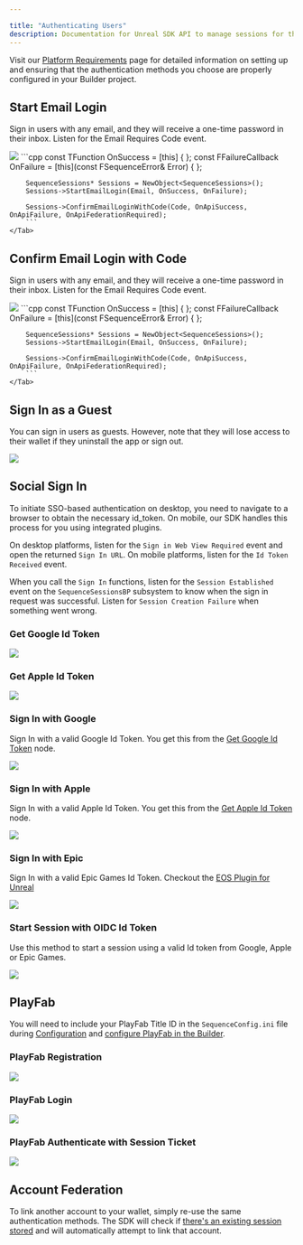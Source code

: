 ---

title: "Authenticating Users"
description: Documentation for Unreal SDK API to manage sessions for the Sequence infrastructure stack for web3 gaming.
---

Visit our [Platform Requirements](/sdk/unreal/platforms) page for detailed information on setting up and ensuring
that the authentication methods you choose are properly configured in your Builder project.

## Start Email Login

Sign in users with any email, and they will receive a one-time password in their inbox.
Listen for the Email Requires Code event.

<Tabs>
    <Tab title="Blueprint">
        <Frame>
            <img src="/images/unreal/start_email_login.png" />
        </Frame>
    </Tab>
    <Tab title="C++">
        ```cpp
        const TFunction<void()> OnSuccess = [this] { };
        const FFailureCallback OnFailure = [this](const FSequenceError& Error) { };

        SequenceSessions* Sessions = NewObject<SequenceSessions>();
        Sessions->StartEmailLogin(Email, OnSuccess, OnFailure);

        Sessions->ConfirmEmailLoginWithCode(Code, OnApiSuccess, OnApiFailure, OnApiFederationRequired);
        ```
    </Tab>
</Tabs>

## Confirm Email Login with Code

Sign in users with any email, and they will receive a one-time password in their inbox.
Listen for the Email Requires Code event.

<Tabs>
    <Tab title="Blueprint">
        <Frame>
            <img src="/images/unreal/confirm_email_login.png" />
        </Frame>
    </Tab>
    <Tab title="C++">
        ```cpp
        const TFunction<void()> OnSuccess = [this] { };
        const FFailureCallback OnFailure = [this](const FSequenceError& Error) { };

        SequenceSessions* Sessions = NewObject<SequenceSessions>();
        Sessions->StartEmailLogin(Email, OnSuccess, OnFailure);

        Sessions->ConfirmEmailLoginWithCode(Code, OnApiSuccess, OnApiFailure, OnApiFederationRequired);
        ```
    </Tab>
</Tabs>

## Sign In as a Guest

You can sign in users as guests. However, note that they will lose access to their wallet if they uninstall the app or sign out.

<Tabs>
    <Tab title="Blueprint">
        <Frame>
            <img src="/images/unreal/start_guest_session.png" />
        </Frame>
    </Tab>
</Tabs>

## Social Sign In

To initiate SSO-based authentication on desktop, you need to navigate to a browser to obtain the necessary id_token.
On mobile, our SDK handles this process for you using integrated plugins.

On desktop platforms, listen for the `Sign in Web View Required` event and open the returned `Sign In URL`.
On mobile platforms, listen for the `Id Token Received` event.

When you call the `Sign In` functions, listen for the `Session Established` event on the `SequenceSessionsBP` subsystem
to know when the sign in request was successful. Listen for `Session Creation Failure` when something went wrong.

### Get Google Id Token

<Tabs>
    <Tab title="Blueprint">
        <Frame>
            <img src="/images/unreal/get_google_token.png" />
        </Frame>
  </Tab>
</Tabs>

### Get Apple Id Token

<Tabs>
    <Tab title="Blueprint">
        <Frame>
            <img src="/images/unreal/get_apple_token.png" />
        </Frame>
  </Tab>
</Tabs>

### Sign In with Google

Sign In with a valid Google Id Token. You get this from the [Get Google Id Token](/sdk/unreal/authentication#get-google-id-token) node.

<Tabs>
    <Tab title="Blueprint">
        <Frame>
            <img src="/images/unreal/signin_google.png" />
        </Frame>
    </Tab>
</Tabs>

### Sign In with Apple

Sign In with a valid Apple Id Token. You get this from the [Get Apple Id Token](/sdk/unreal/authentication#get-apple-id-token) node.

<Tabs>
    <Tab title="Blueprint">
        <Frame>
            <img src="/images/unreal/signin_apple.png" />
        </Frame>
    </Tab>
</Tabs>

### Sign In with Epic

Sign In with a valid Epic Games Id Token. Checkout the [EOS Plugin for Unreal](https://dev.epicgames.com/documentation/en-us/unreal-engine/online-subsystem-eos-plugin-in-unreal-engine)

<Tabs>
    <Tab title="Blueprint">
        <Frame>
            <img src="/images/unreal/signin_epic.png" />
        </Frame>
    </Tab>
</Tabs>

### Start Session with OIDC Id Token

Use this method to start a session using a valid Id token from Google, Apple or Epic Games.

<Tabs>
    <Tab title="Blueprint">
        <Frame>
            <img src="/images/unreal/signin_oidc.png" />
        </Frame>
    </Tab>
</Tabs>

## PlayFab

You will need to include your PlayFab Title ID in the `SequenceConfig.ini` file
during [Configuration](/sdk/unreal/configuration) and [configure PlayFab in the Builder](/solutions/builder/embedded-wallet/playfab-configuration).

### PlayFab Registration

<Tabs>
    <Tab title="Blueprint">
        <Frame>
            <img src="/images/unreal/playfab_registration.png" />
        </Frame>
  </Tab>
</Tabs>

### PlayFab Login

<Tabs>
    <Tab title="Blueprint">
        <Frame>
            <img src="/images/unreal/playfab_login.png" />
        </Frame>
  </Tab>
</Tabs>

### PlayFab Authenticate with Session Ticket

<Tabs>
    <Tab title="Blueprint">
        <Frame>
            <img src="/images/unreal/playfab_session_ticket.png" />
        </Frame>
    </Tab>
</Tabs>

## Account Federation

To link another account to your wallet, simply re-use the same authentication methods.
The SDK will check if [there's an existing session stored](/sdk/unreal/manage_sessions#check-existing-session) and will
automatically attempt to link that account.
